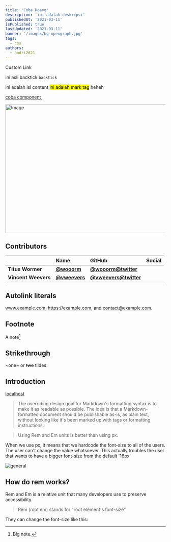 ```yaml
---
title: 'Coba Doang'
description: 'ini adalah deskripsi'
publishedAt: '2021-03-11'
isPublished: true
lastUpdated: '2021-03-11'
banner: '/images/bg-opengraph.jpg'
tags:
  - css
authors:
  - andri2621
---
```


<CustomLink href='#custom-link'>Custom Link</CustomLink>

ini asli backtick `backtick`

ini adalah isi content <mark>ini adalah mark tag</mark> heheh

<a href='awandri.com' className='animated-underline custom-link'>
  coba component
</a>

<img src='https://awandri.com/images/bg-opengraph.jpg' alt='' />

<Image
  src='https://awandri.com/images/bg-opengraph.jpg'
  width='718'
  height='404'
  alt='Image'
/>

## Contributors

|                     | Name                                         | GitHub                                                | Social |
| :------------------ | :------------------------------------------- | :---------------------------------------------------- | ------ |
| **Titus Wormer**    | [**@wooorm**](https://github.com/wooorm)     | [**@wooorm@twitter**](https://twitter.com/wooorm)     |
| **Vincent Weevers** | [**@vweevers**](https://github.com/vweevers) | [**@vweevers@twitter**](https://twitter.com/vweevers) |        |

## Autolink literals

www.example.com, https://example.com, and contact@example.com.

## Footnote

A note[^1]

[^1]: Big note.

## Strikethrough

~one~ or ~~two~~ tildes.

## Introduction

[localhost](http://localhost:3000)

> The overriding design goal for Markdown's
> formatting syntax is to make it as readable
> as possible. The idea is that a
> Markdown-formatted document should be
> publishable as-is, as plain text, without
> looking like it's been marked up with tags
> or formatting instructions.

> Using Rem and Em units is better than using px.

When we use px, it means that we hardcode the font-size to all of the users. The user can't change the value whatsoever. This actually troubles the user that wants to have a bigger font-size from the default '16px'

![general](https://github.com/andri2621/og-generator/assets/78326009/2d9cea92-5045-40b1-a725-51664d3b6121)

## How do rem works?

Rem and Em is a relative unit that many developers use to preserve accessibility.

> Rem (root em) stands for "root element's font-size"

They can change the font-size like this:
